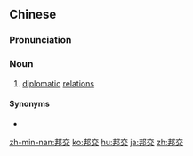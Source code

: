 ==Chinese==
{{zh-forms}}

===Pronunciation===
{{zh-pron
|m=bāngjiāo
|mn=pang-kau
|cat=n
}}

===Noun===
{{zh-noun}}

# [[diplomatic]] [[relations]]

====Synonyms====
* {{zh-l|國交}}

[[zh-min-nan:邦交]]
[[ko:邦交]]
[[hu:邦交]]
[[ja:邦交]]
[[zh:邦交]]